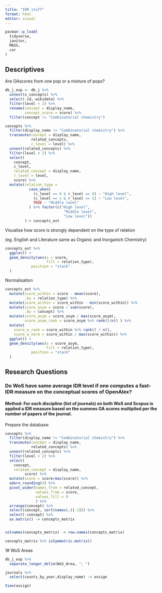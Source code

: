 ```yaml
---
title: "IDR stuff"
format: html
editor: visual
---
```


```r
pacman::p_load(
  tidyverse,
  janitor,
  MASS,
  car
)
```

## Descriptives

Are OAscores from one pop or a mixture of pops?

```r
db_j_exp <- db_j %>%
  unnest(x_concepts) %>%
  select(-id,-wikidata) %>%
  filter(level < 2) %>%
  rename(concept = display_name,
         concept_score = score) %>%
  filter(concept != "Combinatorial chemistry")

concepts %>%
  filter(display_name != "Combinatorial chemistry") %>%
  transmute(concept = display_name,
            related_concepts,
            c_level = level) %>%
  unnest(related_concepts) %>%
  filter(level < 2) %>%
  select(
    concept,
    c_level,
    related_concept = display_name,
    r_level = level,
    score) %>%
  mutate(relation_type =
           case_when(
             (c_level == 0 & r_level == 0) ~ "High level",
             (c_level == 1 & r_level == 1) ~ "Low level",
             TRUE ~ "Middle level"
           ) %>% factor(c("High level",
                           "Middle level",
                           "Low level"))
         )-> concepts_ext
```

Visualise how score is strongly dependent on the type of relation

(eg. English and Literature same as Organic and Inorganich Chemistry)

```r
concepts_ext %>%
  ggplot() +
  geom_density(aes(x = score,
                   fill = relation_type),
            position = "stack"
  )
```

Normalisation

```r
concepts_ext %>%
  mutate(score_within = score - mean(score),
         .by = relation_type) %>%
  mutate(score_within = score_within - min(score_within)) %>%
  mutate(score_asym = score / sum(score),
         .by = concept) %>%
  mutate(score_asym = score_asym / max(score_asym),
         score_asym_rank = score_asym %>% rank()/n() ) %>%
  mutate(
    score_w_rank = score_within %>% rank() / n(),
    score_w_norm = score_within / max(score_within)) %>%
  ggplot() +
  geom_density(aes(x = score_asym,
                   fill = relation_type),
            position = "stack"
  )
```

## Research Questions

### Do WoS have same average IDR level if one computes a fast-IDR measure on the conceptual scores of OpenAlex?

#### Method: For each discipline (list of journals) on both WoS and Scopus is applied a IDR measure based on the summes OA scores multiplied per the number of papers of the journal.

Prepare the database:

```r

concepts %>%
  filter(display_name != "Combinatorial chemistry") %>%
  transmute(concept = display_name,
            related_concepts) %>%
  unnest(related_concepts) %>%
  filter(level < 2) %>%
  select(
    concept,
    related_concept = display_name,
         score) %>%
  mutate(score = score/max(score)) %>%
  adorn_rounding(4) %>%
  pivot_wider(names_from = related_concept,
              values_from = score,
              values_fill = 0
              ) %>%
  arrange(concept) %>%
  select(concept, sort(names(.)[-1])) %>%
  select(-concept) %>%
  as.matrix() -> concepts_matrix


colnames(concepts_matrix) -> row.names(concepts_matrix)

concepts_matrix %>% isSymmetric.matrix()
```

1# WoS Areas

```r
db_j_exp %>%
  separate_longer_delim(WoS_Area, "; ")
```

```r
journals %>%
  select(counts_by_year,display_name) -> assign

View(assign)
```
